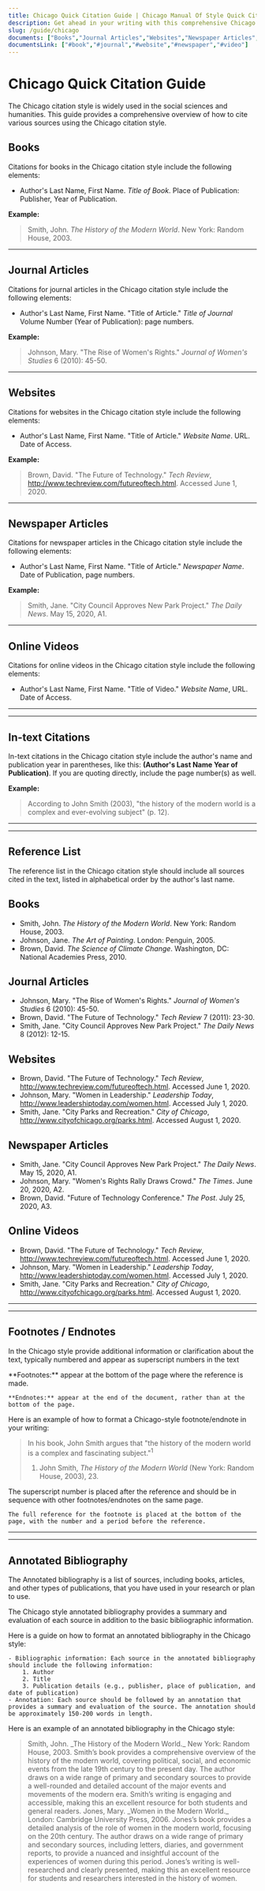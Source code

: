 ```yaml
---
title: Chicago Quick Citation Guide | Chicago Manual Of Style Quick Citation Guide
description: Get ahead in your writing with this comprehensive Chicago citation guide. Learn everything you need to know to become an expert.
slug: /guide/chicago
documents: ["Books","Journal Articles","Websites","Newspaper Articles","Online Videos"]
documentsLink: ["#book","#journal","#website","#newspaper","#video"]
---
```


# Chicago Quick Citation Guide

The Chicago citation style is widely used in the social sciences and humanities. This guide provides a comprehensive overview of how to cite various sources using the Chicago citation style.


<H2 id={'book'}>Books</H2>

Citations for books in the Chicago citation style include the following elements:

- Author's Last Name, First Name. _Title of Book_. Place of Publication: Publisher, Year of Publication.

**Example:**
>Smith, John. _The History of the Modern World_. New York: Random House, 2003.

---

<H2 id={'journal'}>Journal Articles</H2>

Citations for journal articles in the Chicago citation style include the following elements:

- Author's Last Name, First Name. "Title of Article." _Title of Journal_ Volume Number (Year of Publication): page numbers.

**Example:**
>Johnson, Mary. "The Rise of Women's Rights." _Journal of Women's Studies_ 6 (2010): 45-50.

---

<H2 id={'website'}>Websites</H2>

Citations for websites in the Chicago citation style include the following elements:

- Author's Last Name, First Name. "Title of Article." _Website Name_. URL. Date of Access.

**Example:**
>Brown, David. "The Future of Technology." _Tech Review_, http://www.techreview.com/futureoftech.html. Accessed June 1, 2020.

---

<H2 id={'newspaper'}>Newspaper Articles</H2>

Citations for newspaper articles in the Chicago citation style include the following elements:

- Author's Last Name, First Name. "Title of Article." _Newspaper Name_. Date of Publication, page numbers.


**Example:**
>Smith, Jane. "City Council Approves New Park Project." _The Daily News_. May 15, 2020, A1.

---

<H2 id={'video'}>Online Videos</H2>

Citations for online videos in the Chicago citation style include the following elements:

- Author's Last Name, First Name. "Title of Video." _Website Name_, URL. Date of Access.

---
***

<H2 id={'in-text'}>In-text Citations</H2>

In-text citations in the Chicago citation style include the author's name and publication year in parentheses, like this: **(Author's Last Name Year of Publication)**. If you are quoting directly, include the page number(s) as well.

**Example:**
>According to John Smith (2003), "the history of the modern world is a complex and ever-evolving subject" (p. 12).

---
***

<H2 id={'list'}>Reference List</H2>

The reference list in the Chicago citation style should include all sources cited in the text, listed in alphabetical order by the author's last name.

## Books
- Smith, John. _The History of the Modern World_. New York: Random House, 2003.
- Johnson, Jane. _The Art of Painting_. London: Penguin, 2005.
- Brown, David. _The Science of Climate Change_. Washington, DC: National Academies Press, 2010.

## Journal Articles
- Johnson, Mary. "The Rise of Women's Rights." _Journal of Women's Studies_ 6 (2010): 45-50.
- Brown, David. "The Future of Technology." _Tech Review_ 7 (2011): 23-30.
- Smith, Jane. "City Council Approves New Park Project." _The Daily News_ 8 (2012): 12-15.

## Websites
- Brown, David. "The Future of Technology." _Tech Review_, http://www.techreview.com/futureoftech.html. Accessed June 1, 2020.
- Johnson, Mary. "Women in Leadership." _Leadership Today_, http://www.leadershiptoday.com/women.html. Accessed July 1, 2020.
- Smith, Jane. "City Parks and Recreation." _City of Chicago_, http://www.cityofchicago.org/parks.html. Accessed August 1, 2020.

## Newspaper Articles
- Smith, Jane. "City Council Approves New Park Project." _The Daily News_. May 15, 2020, A1.
- Johnson, Mary. "Women's Rights Rally Draws Crowd." _The Times_. June 20, 2020, A2.
- Brown, David. "Future of Technology Conference." _The Post_. July 25, 2020, A3.

## Online Videos
- Brown, David. "The Future of Technology." _Tech Review_, http://www.techreview.com/futureoftech.html. Accessed June 1, 2020.
- Johnson, Mary. "Women in Leadership." _Leadership Today_, http://www.leadershiptoday.com/women.html. Accessed July 1, 2020.
- Smith, Jane. "City Parks and Recreation." _City of Chicago_, http://www.cityofchicago.org/parks.html. Accessed August 1, 2020.


---
***

<H2 id={'notes'}>Footnotes / Endnotes</H2>

In the Chicago style provide additional information or clarification about the text, typically numbered and appear as superscript numbers in the text

<DifferentTip>
    **Footnotes:** appear at the bottom of the page where the reference is made.

    **Endnotes:** appear at the end of the document, rather than at the bottom of the page.
</DifferentTip>

Here is an example of how to format a Chicago-style footnote/endnote in your writing:
> In his book, John Smith argues that "the history of the modern world is a complex and fascinating subject."<sup>1</sup>
>
> 1. John Smith, _The History of the Modern World_ (New York: Random House, 2003), 23.

<ExampleTip>
    The superscript number is placed after the reference and should be in sequence with other footnotes/endnotes on the same page.

    The full reference for the footnote is placed at the bottom of the page, with the number and a period before the reference.
</ExampleTip>


---
***

<H2 id={'annotated-bibliography'}>Annotated Bibliography</H2>

The Annotated bibliography is a list of sources, including books, articles, and other types of publications, that you have used in your research or plan to use.

The Chicago style annotated bibliography provides a summary and evaluation of each source in addition to the basic bibliographic information.

<ExampleTip>
Here is a guide on how to format an annotated bibliography in the Chicago style:

    - Bibliographic information: Each source in the annotated bibliography should include the following information:
        1. Author
        2. Title
        3. Publication details (e.g., publisher, place of publication, and date of publication)
    - Annotation: Each source should be followed by an annotation that provides a summary and evaluation of the source. The annotation should be approximately 150-200 words in length.
</ExampleTip>

Here is an example of an annotated bibliography in the Chicago style:
>
>  <Bibliography>
>    Smith, John. _The History of the Modern World._ New York: Random House, 2003.
>  </Bibliography>
>  <Annotation>
>    Smith’s book provides a comprehensive overview of the history of the modern world, covering political, social, and economic events from the late 19th century to the present day. The author draws on a wide range of primary and secondary sources to provide a well-rounded and detailed account of the major events and movements of the modern era. Smith’s writing is engaging and accessible, making this an excellent resource for both students and general readers.
>  </Annotation>
>  <Bibliography>
>    Jones, Mary. _Women in the Modern World._ London: Cambridge University Press, 2006.
>  </Bibliography>
>  <Annotation>
>    Jones’s book provides a detailed analysis of the role of women in the modern world, focusing on the 20th century. The author draws on a wide range of primary and secondary sources, including letters, diaries, and government reports, to provide a nuanced and insightful account of the experiences of women during this period. Jones’s writing is well-researched and clearly presented, making this an excellent resource for students and researchers interested in the history of women.
>  </Annotation>

